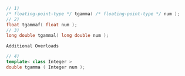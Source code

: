 ```cpp
// 1)
/* floating-point-type */ tgamma( /* floating-point-type */ num );
// 2)
float tgammaf( float num );
// 3)
long double tgammal( long double num );
```


`Additional Overloads`

```cpp
// 4)
template< class Integer >
double tgamma ( Integer num );
```
